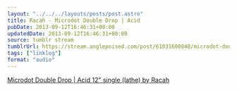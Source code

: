 ```yaml
---
layout: "../../../layouts/posts/post.astro"
title: Racah - Microdot Double Drop | Acid
pubDate: 2013-09-12T16:46:31+00:00
updatedDate: 2013-09-12T16:46:31+00:00
source: tumblr stream
tumblrUrl: https://stream.anglepoised.com/post/61031600848/microdot-double-drop-acid-12-single-lathe-by
tags: ["linklog"]
format: "audio"
---
```


[Microdot Double Drop | Acid 12" single (lathe) by Racah][1]

[1]: http://music.bladudflies.com/album/microdot-double-drop-acid-12-single-lathe
